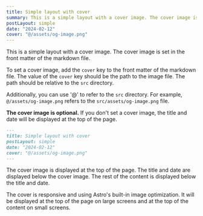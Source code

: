 ```yaml
---
title: Simple layout with cover
summary: This is a simple layout with a cover image. The cover image is set in the front matter of the markdown file.
postLayout: simple
date: "2024-02-12"
cover: "@/assets/og-image.png"
---
```


This is a simple layout with a cover image. The cover image is set in the front matter of the markdown file.

To set a cover image, add the `cover` key to the front matter of the markdown file. The value of the `cover` key should be the path to the image file. The path should be relative to the `src` directory.

Additionally, you can use '@' to refer to the `src` directory. For example, `@/assets/og-image.png` refers to the `src/assets/og-image.png` file.

**The cover image is optional.** If you don't set a cover image, the title and date will be displayed at the top of the page.

```markdown
---
title: Simple layout with cover
postLayout: simple
date: "2024-02-12"
cover: "@/assets/og-image.png"
---
```

The cover image is displayed at the top of the page. The title and date are displayed below the cover image. The rest of the content is displayed below the title and date.

The cover is responsive and using Astro's built-in image optimization. It will be displayed at the top of the page on large screens and at the top of the content on small screens.
